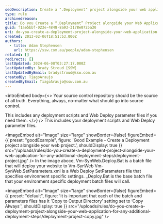 ```yaml
---
seoDescription: Create a ".Deployment" project alongside your web application for streamlined and environment-specific deployment steps.
type: rule
archivedreason:
title: Do you Create a “.Deployment” Project alongside your Web Application for any additional deployment steps?
guid: f1ae5bbf-023e-4848-8a93-3178e0725a30
uri: do-you-create-a-deployment-project-alongside-your-web-application-for-any-additional-deployment-steps
created: 2013-02-06T18:51:53.000Z
authors:
  - title: Adam Stephensen
    url: https://ssw.com.au/people/adam-stephensen
related: []
redirects: []
lastUpdated: 2024-06-08T03:27:17.000Z
lastUpdatedBy: Brady Stroud [SSW]
lastUpdatedByEmail: bradystroud@ssw.com.au
createdBy: TiagoAraujo
createdByEmail: TiagoAraujo@ssw.com.au
---
```


<introEmbed
  body={<>
Your source control repository should be the source of all truth. Everything, always, no-matter what should go into source control.

This includes any deployment scripts and Web Deploy parameter files if you need them.
  </>}
/>
This includes your deployment scripts and Web Deploy parameter files.

<imageEmbed
  alt="Image"
  size="large"
  showBorder={false}
  figureEmbed={{
    preset: "goodExample",
    figure: 'Good Example - Create a Deployment project alongside your web project.',
    shouldDisplay: true
  }}
  src="/uploads/rules/do-you-create-a-deployment-project-alongside-your-web-application-for-any-additional-deployment-steps/deployment-project.jpg"
/>
In the image aboce, Vm-SynWeb.Deploy.Bat is a batch file that will deploy your website to Vm-SynWeb
Vm-SynWeb.SetParameters.xml is a Web Deploy SetParameters file that specifies environment specific settings.
\_Deploy.Bat is the base batch file that your environment specific deployment batch files will call.

<imageEmbed
  alt="Image"
  size="large"
  showBorder={false}
  figureEmbed={{
    preset: "default",
    figure: 'It is important that each of the batch and parameters files has it ‘Copy to Output Directory’ setting set to ‘Copy Always’',
    shouldDisplay: true
  }}
  src="/uploads/rules/do-you-create-a-deployment-project-alongside-your-web-application-for-any-additional-deployment-steps/deployment-project-copy.jpg"
/>
